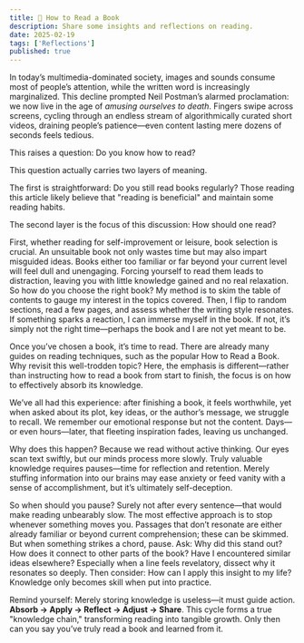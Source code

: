 ```yaml
---
title: 📔 How to Read a Book
description: Share some insights and reflections on reading.
date: 2025-02-19
tags: ['Reflections']
published: true
---
```


In today’s multimedia-dominated society, images and sounds consume most of people’s attention, while the written word is increasingly marginalized. This decline prompted Neil Postman’s alarmed proclamation: we now live in the age of _amusing ourselves to death_. Fingers swipe across screens, cycling through an endless stream of algorithmically curated short videos, draining people’s patience—even content lasting mere dozens of seconds feels tedious.

This raises a question: Do you know how to read?

This question actually carries two layers of meaning.

The first is straightforward: Do you still read books regularly? Those reading this article likely believe that "reading is beneficial" and maintain some reading habits.

The second layer is the focus of this discussion: How should one read?

First, whether reading for self-improvement or leisure, book selection is crucial. An unsuitable book not only wastes time but may also impart misguided ideas. Books either too familiar or far beyond your current level will feel dull and unengaging. Forcing yourself to read them leads to distraction, leaving you with little knowledge gained and no real relaxation. So how do you choose the right book? My method is to skim the table of contents to gauge my interest in the topics covered. Then, I flip to random sections, read a few pages, and assess whether the writing style resonates. If something sparks a reaction, I can immerse myself in the book. If not, it’s simply not the right time—perhaps the book and I are not yet meant to be.

Once you’ve chosen a book, it’s time to read. There are already many guides on reading techniques, such as the popular How to Read a Book. Why revisit this well-trodden topic? Here, the emphasis is different—rather than instructing how to read a book from start to finish, the focus is on how to effectively absorb its knowledge.

We’ve all had this experience: after finishing a book, it feels worthwhile, yet when asked about its plot, key ideas, or the author’s message, we struggle to recall. We remember our emotional response but not the content. Days—or even hours—later, that fleeting inspiration fades, leaving us unchanged.

Why does this happen? Because we read without active thinking. Our eyes scan text swiftly, but our minds process more slowly. Truly valuable knowledge requires pauses—time for reflection and retention. Merely stuffing information into our brains may ease anxiety or feed vanity with a sense of accomplishment, but it’s ultimately self-deception.

So when should you pause? Surely not after every sentence—that would make reading unbearably slow. The most effective approach is to stop whenever something moves you. Passages that don’t resonate are either already familiar or beyond current comprehension; these can be skimmed. But when something strikes a chord, pause. Ask: Why did this stand out? How does it connect to other parts of the book? Have I encountered similar ideas elsewhere? Especially when a line feels revelatory, dissect why it resonates so deeply. Then consider: How can I apply this insight to my life? Knowledge only becomes skill when put into practice.

Remind yourself: Merely storing knowledge is useless—it must guide action. **Absorb → Apply → Reflect → Adjust → Share**. This cycle forms a true "knowledge chain," transforming reading into tangible growth. Only then can you say you’ve truly read a book and learned from it.
